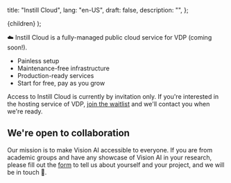   title: "Instill Cloud",
  lang: "en-US",
  draft: false,
  description: "",
};

  <DocsLayout meta={meta}>{children}</DocsLayout>
);

☁️ Instill Cloud is a fully-managed public cloud service for VDP (coming soon!).

- Painless setup
- Maintenance-free infrastructure
- Production-ready services
- Start for free, pay as you grow

Access to Instill Cloud is currently by invitation only. If you're interested in the hosting service of VDP,
[join the waitlist](https://www.instill.tech/get-access/?utm_source=documentation&utm_medium=link) and we'll contact you when we're ready.

## We're open to collaboration

Our mission is to make Vision AI accessible to everyone. If you are from academic groups and have any showcase of Vision AI in your research,
please fill out the [form](https://www.instill.tech/get-access/?utm_source=documentation&utm_medium=link) to tell us about yourself and your project, and we will be in touch 👐.
